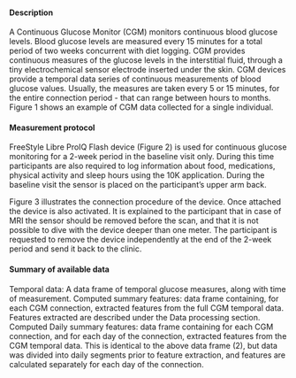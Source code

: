 #### Description

A Continuous Glucose Monitor (CGM) monitors continuous blood glucose levels. Blood glucose levels are measured every 15 minutes for a total period of two weeks concurrent with diet logging.
CGM provides continuous measures of the glucose levels in the interstitial fluid, through a tiny electrochemical sensor electrode inserted under the skin. CGM devices provide a temporal data series of continuous measurements of blood glucose values. Usually, the measures are taken every 5 or 15 minutes, for the entire connection period - that can range between hours to months. Figure 1 shows an example of CGM data collected for a single individual.
#### Measurement protocol

FreeStyle Libre ProIQ Flash device (Figure 2) is used for continuous glucose monitoring for a 2-week period in the baseline visit only. During this time participants are also required to log information about food, medications, physical activity and sleep hours using the 10K application.
During the baseline visit the sensor is placed on the participant’s upper arm back.

Figure 3 illustrates the connection procedure of the device. Once attached the device is also activated. It is explained to the participant that in case of MRI the sensor should be removed before the scan, and that it is not possible to dive with the device deeper than one meter. The participant is requested to remove the device independently at the end of the 2-week period and send it back to the clinic.
#### Summary of available data

Temporal data: A data frame of temporal glucose measures, along with time of measurement.
Computed summary features: data frame containing, for each CGM connection, extracted features from the full CGM temporal data. Features extracted are described under the Data processing section.
Computed Daily summary features: data frame containing for each CGM connection, and for each day of the connection, extracted features from the CGM temporal data. This is identical to the above data frame (2), but data was divided into daily segments prior to feature extraction, and features are calculated separately for each day of the connection.
